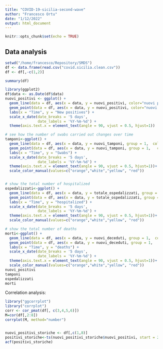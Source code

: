 ```yaml
---
title: "COVID-19-sicilia-second-wave"
author: "Francesco Ortu"
date: "1/12/2022"
output: html_document
---
```


```r
knitr::opts_chunk$set(echo = TRUE)
```

## Data analysis

```r
setwd("/home/francesco/Repository/SMDS")
df <- data.frame(read.csv("covid.sicilia.clean.csv"))
df <- df[,-c(1,2)]

```

```r
summary(df)
```

```r
library(ggplot2)
df$data <- as.Date(df$data)
nuovi_positivi <- ggplot() +
  geom_line(data = df, aes(x = data, y = nuovi_positivi, color="nuovi positivi", group = 1)) +
  geom_point(data = df, aes(x = data, y = nuovi_positivi, color="nuovi positivi", group = 1))+ 
  labs(x = "Time", y = "New positives") +
  scale_x_date(date_breaks = '5 days',
               date_labels = '%Y-%m-%d') +
  theme(axis.text.x = element_text(angle = 90, vjust = 0.5, hjust=1))

# see how the number of swabs carried out changes over time
tamponi<-ggplot() +
  geom_line(data = df, aes(x = data, y = nuovi_tamponi, group = 1,  color=color)) +
  geom_point(data = df, aes(x = data, y = nuovi_tamponi, group = 1,   color=color)) +
  labs(x = "Time", y = "Swabs") +
  scale_x_date(date_breaks = '5 days',
               date_labels = '%Y-%m-%d') +
  theme(axis.text.x = element_text(angle = 90, vjust = 0.5, hjust=1))+
  scale_color_manual(values=c("orange","white","yellow", "red"))


# show the total number of hospitalized 
ospedalizzati<-ggplot() +
  geom_line(data = df, aes(x = data, y = totale_ospedalizzati, group = 1,  color=color)) +
  geom_point(data = df, aes(x = data, y = totale_ospedalizzati, group = 1,   color=color)) +
  labs(x = "Time", y = "hospitalized") +
  scale_x_date(date_breaks = '5 days',
               date_labels = '%Y-%m-%d') +
  theme(axis.text.x = element_text(angle = 90, vjust = 0.5, hjust=1))+
  scale_color_manual(values=c("orange","white","yellow", "red"))

# show the total number of deaths 
morti<-ggplot() +
  geom_line(data = df, aes(x = data, y = nuovi_deceduti, group = 1,  color=color)) +
  geom_point(data = df, aes(x = data, y = nuovi_deceduti, group = 1,   color=color)) +
  labs(x = "Time", y = "deaths") +
  scale_x_date(date_breaks = '5 days',
               date_labels = '%Y-%m-%d') +
  theme(axis.text.x = element_text(angle = 90, vjust = 0.5, hjust=1))+
  scale_color_manual(values=c("orange","white","yellow", "red"))
nuovi_positivi
tamponi
ospedalizzati
morti
```

Correlation analysis:

```r
library("ggcorrplot")
library("corrplot")
corr <- cor_pmat(df[, c(3,4,5,6)])
M=cor(df[,2:8])
corrplot(M, method="number")


nuovi_positivi_storiche <- df[,c(1,8)]
positivi_storiche<-ts(nuovi_positivi_storiche$nuovi_positivi, start = 2020/10/01, frequency=1)
acf(positivi_storiche)
```
